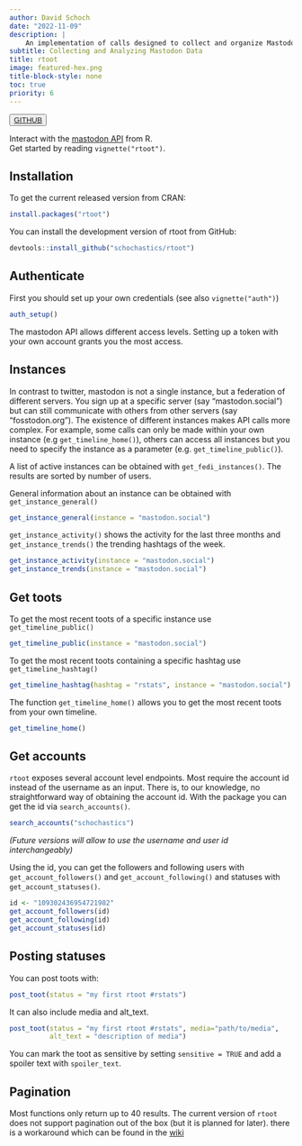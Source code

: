 ```yaml
---
author: David Schoch
date: "2022-11-09"
description: |
    An implementation of calls designed to collect and organize Mastodon data via its Application Program Interfaces (API), which can be found at the following URL: <https://docs.joinmastodon.org/>.
subtitle: Collecting and Analyzing Mastodon Data
title: rtoot
image: featured-hex.png
title-block-style: none
toc: true
priority: 6
---
```


<button type="button" class="btn btn-outline-success"><a href="https://github.com/schochastics/rtoot">GITHUB</a></button>

Interact with the [mastodon API](https://docs.joinmastodon.org/api/) from R.  
Get started by reading `vignette("rtoot")`.

## Installation

To get the current released version from CRAN:

```r
install.packages("rtoot")
```


You can install the development version of rtoot from GitHub:

```r
devtools::install_github("schochastics/rtoot")
```

## Authenticate

First you should set up your own credentials (see also `vignette("auth")`)

```r
auth_setup()
```
The mastodon API allows different access levels. Setting up a token with your own account grants you the most access. 

## Instances

In contrast to twitter, mastodon is not a single instance, but a federation of different servers.
You sign up at a specific server (say "mastodon.social") but can still communicate with others from other servers (say "fosstodon.org"). The existence of different instances makes API calls more complex.
For example, some calls can only be made within your own instance (e.g `get_timeline_home()`), others can access all instances but you need to specify the instance as a parameter (e.g. `get_timeline_public()`). 

A list of active instances can be obtained with `get_fedi_instances()`. The results are sorted by number of users.

General information about an instance can be obtained with `get_instance_general()`

```r
get_instance_general(instance = "mastodon.social")
```

`get_instance_activity()` shows the activity for the last three months and `get_instance_trends()` the trending hashtags of the week.

```r
get_instance_activity(instance = "mastodon.social")
get_instance_trends(instance = "mastodon.social")
```

## Get toots

To get the most recent toots of a specific instance use `get_timeline_public()`
```r
get_timeline_public(instance = "mastodon.social")
```

To get the most recent toots containing a specific hashtag use `get_timeline_hashtag()`

```r
get_timeline_hashtag(hashtag = "rstats", instance = "mastodon.social")
```

The function `get_timeline_home()` allows you to get the most recent toots from your own timeline.

```r
get_timeline_home()
```

## Get accounts

`rtoot` exposes several account level endpoints. Most require the account id instead of the username as an input. There is, to our knowledge, no straightforward way of obtaining the account id. With the package you can get the id via `search_accounts()`.

```r
search_accounts("schochastics")
```

*(Future versions will allow to use the username and user id interchangeably)*

Using the id, you can get the followers and following users with `get_account_followers()` and
`get_account_following()` and statuses with `get_account_statuses()`.

```r
id <- "109302436954721982"
get_account_followers(id)
get_account_following(id)
get_account_statuses(id)
```


## Posting statuses

You can post toots with:
```r
post_toot(status = "my first rtoot #rstats")
```

It can also include media and alt_text.

```r
post_toot(status = "my first rtoot #rstats", media="path/to/media", 
          alt_text = "description of media")
```

You can mark the toot as sensitive by setting `sensitive = TRUE` and add a spoiler text with `spoiler_text`.


## Pagination

Most functions only return up to 40 results. The current version of `rtoot` does not 
support pagination out of the box (but it is planned for later). there is a workaround which can be found
in the [wiki](https://github.com/schochastics/rtoot/wiki/Pagination)
 